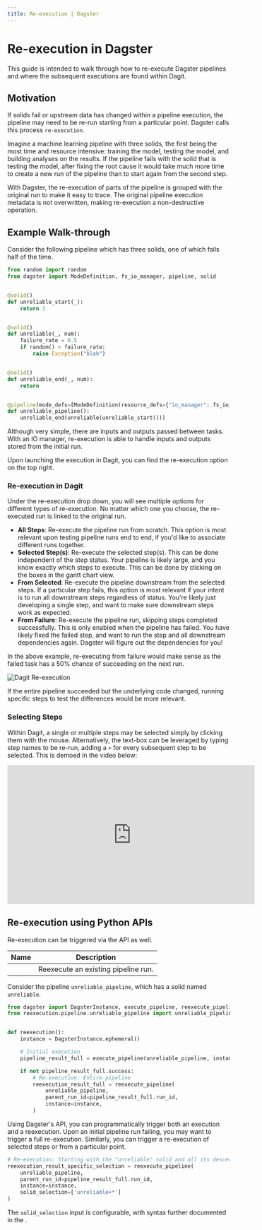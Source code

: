 ```yaml
---
title: Re-execution | Dagster
---
```


# Re-execution in Dagster

This guide is intended to walk through how to re-execute Dagster pipelines and where the subsequent executions are found within Dagit.

## Motivation

If solids fail or upstream data has changed within a pipeline execution, the pipeline may need to be re-run starting from a particular point. Dagster calls this process `re-execution`.

Imagine a machine learning pipeline with three solids, the first being the most time and resource intensive: training the model, testing the model, and building analyses on the results. If the pipeline fails with the solid that is testing the model, after fixing the root cause it would take much more time to create a new run of the pipeline than to start again from the second step.

With Dagster, the re-execution of parts of the pipeline is grouped with the original run to make it easy to trace. The original pipeline execution metadata is not overwritten, making re-execution a non-destructive operation.

## Example Walk-through

Consider the following pipeline which has three solids, one of which fails half of the time.

```python file=/guides/dagster/reexecution/pipeline/unreliable_pipeline.py
from random import random
from dagster import ModeDefinition, fs_io_manager, pipeline, solid


@solid()
def unreliable_start(_):
    return 1


@solid()
def unreliable(_, num):
    failure_rate = 0.5
    if random() < failure_rate:
        raise Exception("blah")


@solid()
def unreliable_end(_, num):
    return


@pipeline(mode_defs=[ModeDefinition(resource_defs={"io_manager": fs_io_manager})])
def unreliable_pipeline():
    unreliable_end(unreliable(unreliable_start()))
```

Although very simple, there are inputs and outputs passed between tasks. With an IO manager, re-execution is able to handle inputs and outputs stored from the initial run.

Upon launching the execution in Dagit, you can find the re-execution option on the top right.

### Re-execution in Dagit

Under the re-execution drop down, you will see multiple options for different types of re-execution. No matter which one you choose, the re-executed run is linked to the original run.

- **All Steps**: Re-execute the pipeline run from scratch. This option is most relevant upon testing pipeline runs end to end, if you'd like to associate different runs together.
- **Selected Step(s)**: Re-execute the selected step(s). This can be done independent of the step status. Your pipeline is likely large, and you know exactly which steps to execute. This can be done by clicking on the boxes in the gantt chart view.
- **From Selected**: Re-execute the pipeline downstream from the selected steps. If a particular step fails, this option is most relevant if your intent is to run all downstream steps regardless of status. You're likely just developing a single step, and want to make sure downstream steps work as expected.
- **From Failure**: Re-execute the pipeline run, skipping steps completed successfully. This is only enabled when the pipeline has failed. You have likely fixed the failed step, and want to run the step and all downstream dependencies again. Dagster will figure out the dependencies for you!

In the above example, re-executing from failure would make sense as the failed task has a 50% chance of succeeding on the next run.

<Image
alt="Dagit Re-execution"
src="/images/guides/reexecution/reexecution_options.png"
width={3808}
height={2414}
/>

If the entire pipeline succeeded but the underlying code changed, running specific steps to test the differences would be more relevant.

### Selecting Steps

Within Dagit, a single or multiple steps may be selected simply by clicking them with the mouse. Alternatively, the text-box can be leveraged by typing step names to be re-run, adding a `+` for every subsequent step to be selected. This is demoed in the video below:

<iframe
  width="560"
  height="315"
  src="https://www.youtube.com/embed/LWc8MxSN22c"
  frameBorder="0"
  allow="accelerometer; autoplay; encrypted-media; gyroscope; picture-in-picture"
  allowfullscreen
></iframe>

## Re-execution using Python APIs

Re-execution can be triggered via the API as well.

| Name                                                                                       | Description                         |
| ------------------------------------------------------------------------------------------ | ----------------------------------- |
| <PyObject module="dagster" object="reexecute_pipeline" displayText="reexecute_pipeline" /> | Reexecute an existing pipeline run. |

Consider the pipeline `unreliable_pipeline`, which has a solid named `unreliable`.

```python file=/guides/dagster/reexecution/reexecution_api.py endbefore=end_initial_execution_marker
from dagster import DagsterInstance, execute_pipeline, reexecute_pipeline
from reexecution.pipeline.unreliable_pipeline import unreliable_pipeline


def reexecution():
    instance = DagsterInstance.ephemeral()

    # Initial execution
    pipeline_result_full = execute_pipeline(unreliable_pipeline, instance=instance)

    if not pipeline_result_full.success:
        # Re-execution: Entire pipeline
        reexecution_result_full = reexecute_pipeline(
            unreliable_pipeline,
            parent_run_id=pipeline_result_full.run_id,
            instance=instance,
        )
```

Using Dagster's API, you can programmatically trigger both an execution and a reexecution. Upon an initial pipeline run failing, you may want to trigger a full re-execution. Similarly, you can trigger a re-execution of selected steps or from a particular point.

```python file=/guides/dagster/reexecution/reexecution_api.py startafter=start_partial_execution_marker endbefore=end_partial_execution_marker
# Re-execution: Starting with the "unreliable" solid and all its descendents
reexecution_result_specific_selection = reexecute_pipeline(
    unreliable_pipeline,
    parent_run_id=pipeline_result_full.run_id,
    instance=instance,
    solid_selection=['unreliable+*']
)
```

The `solid_selection` input is configurable, with syntax further documented in the <PyObject module="dagster" object="reexecute_pipeline" displayText="API docs" />.
